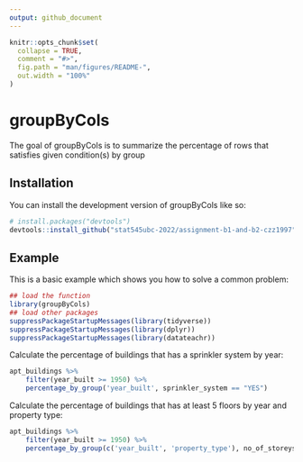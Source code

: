 ```yaml
---
output: github_document
---
```


<!-- README.md is generated from README.Rmd. Please edit that file -->

```r
knitr::opts_chunk$set(
  collapse = TRUE,
  comment = "#>",
  fig.path = "man/figures/README-",
  out.width = "100%"
)
```

# groupByCols

<!-- badges: start -->
<!-- badges: end -->

The goal of groupByCols is to summarize the percentage of rows that satisfies given condition(s) by group

## Installation

You can install the development version of groupByCols like so:

``` r
# install.packages("devtools")
devtools::install_github("stat545ubc-2022/assignment-b1-and-b2-czz1997", ref = "0.1.1")
```

## Example

This is a basic example which shows you how to solve a common problem:

```r
## load the function
library(groupByCols)
## load other packages
suppressPackageStartupMessages(library(tidyverse))
suppressPackageStartupMessages(library(dplyr))
suppressPackageStartupMessages(library(datateachr))
```

Calculate the percentage of buildings that has a sprinkler system by year:
```r
apt_buildings %>%
    filter(year_built >= 1950) %>%
    percentage_by_group('year_built', sprinkler_system == "YES")
```

Calculate the percentage of buildings that has at least 5 floors by year and property type:
```r
apt_buildings %>%
    filter(year_built >= 1950) %>%
    percentage_by_group(c('year_built', 'property_type'), no_of_storeys >= 5)
```
